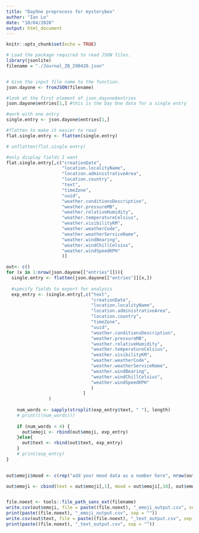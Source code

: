 ```yaml
---
title: "DayOne preprocess for mysterybox"
author: "Ian Lo"
date: "10/04/2020"
output: html_document
---
```


```r
knitr::opts_chunk$set(echo = TRUE)
```

```r
# Load the package required to read JSON files.
library(jsonlite)
filename = "./Journal_ZB_290420.json"


# Give the input file name to the function.
json.dayone <- fromJSON(filename)
```
```r
#look at the first element of json.dayone$entries 
json.dayone$entries[1,] #this is the Day One data for a single entry
```

```r
#work with one entry 
single.entry <- json.dayone$entries[1,]

#flatten to make it easier to read
flat.single.entry <- flatten(single.entry)
```

```r
# unflatten(flat.single.entry)
```

```r
#only display fields I want
flat.single.entry[,c("creationDate",  
                     "location.localityName", 
                     "location.administrativeArea", 
                     "location.country",
                     "text",
                     "timeZone",
                     "uuid",
                     "weather.conditionsDescription",
                     "weather.pressureMB",
                     "weather.relativeHumidity",
                     "weather.temperatureCelsius",
                     "weather.visibilityKM",
                     "weather.weatherCode",
                     "weather.weatherServiceName",
                     "weather.windBearing",
                     "weather.windChillCelsius",
                     "weather.windSpeedKPH"
                     )]
```

```r
out<- c()
for (x in 1:nrow(json.dayone[["entries"]])){
  single.entry <- flatten(json.dayone[["entries"]][x,])
  
  #specify fields to export for analysis
  exp_entry <- (single.entry[,c("text",
                                "creationDate",  
                                "location.localityName", 
                                "location.administrativeArea", 
                                "location.country",
                                "timeZone",
                                "uuid",
                                "weather.conditionsDescription",
                                "weather.pressureMB",
                                "weather.relativeHumidity",
                                "weather.temperatureCelsius",
                                "weather.visibilityKM",
                                "weather.weatherCode",
                                "weather.weatherServiceName",
                                "weather.windBearing",
                                "weather.windChillCelsius",
                                "weather.windSpeedKPH"
                                )
                             ]
                )
  
    num_words <- sapply(strsplit(exp_entry$text, " "), length)
    # print(((num_words)))
    
    if (num_words < 4) {
      out$emoji <- rbind(out$emoji, exp_entry)
    }else{
      out$text <- rbind(out$text, exp_entry)
    }
    # print(exp_entry)
}
  

```

```r
out$emoji$mood <- c(rep("add your mood data as a number here", nrow(out$emoji)))
```


```r
out$emoji <- cbind(text = out$emoji[,1], mood = out$emoji[,18], out$emoji[,2:17])
```


```r
```

```r
file.noext <- tools::file_path_sans_ext(filename)
write.csv(out$emoji, file = paste((file.noext), "_emoji_output.csv", sep = ""))
print(paste((file.noext), "_emoji_output.csv", sep = ""))
write.csv(out$text, file = paste((file.noext), "_text_output.csv", sep = ""))
print(paste((file.noext), "_text_output.csv", sep = ""))
```


```r
```

